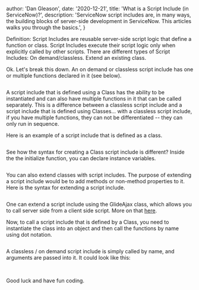 
  author: 'Dan Gleason',
  date: '2020-12-21',
  title: 'What is a Script Include (in ServiceNow)?',
  description:
    'ServiceNow script includes are, in many ways, the building blocks of server-side development in ServiceNow. This articles walks you through the basics.',
}


Definition: Script Includes are reusable server-side script logic that define a function or class. Script Includes execute their script logic only when explicitly called by other scripts. There are different types of Script Includes: On demand/classless. Extend an existing class.

Ok. Let's break this down. An on demand or classless script include has one or multiple functions declared in it (see below).

<Image src={serviceNow} alt="" />

A script include that is defined using a Class has the ability to be instantiated and can also have multiple functions in it that can be called separately. This is a difference between a classless script include and a script include that is defined using Classes... with a classless script include, if you have multiple functions, they can not be differentiated -- they can only run in sequence. 

Here is an example of a script include that is defined as a class.

<Image src={serviceNowTwo} alt="" />

See how the syntax for creating a Class script include is different?  Inside the the initialize function, you can declare instance variables.

<Image src={serviceNowThree} alt="" />

You can also extend classes with script includes. The purpose of extending a script include would be to add methods or non-method properties to it. Here is the syntax for extending a script include.

<Image src={serviceNowFour} alt="" />

One can extend a script include using the GlideAjax class, which allows you to call server side from a client side script. More on that [here](https://developer.servicenow.com/dev.do#!/learn/learning-plans/tokyo/new_to_servicenow/app_store_learnv2_scripting_tokyo_extending_glideajax). 

Now, to call a script include that is defined by a Class, you need to instantiate the class into an object and then call the functions by name using dot notation.

<Image src={serviceNowFive} alt="" />

A classless / on demand script include is simply called by name, and arguments are passed into it. It could look like this:

<Image src={serviceNowSix} alt="" />
<Image src={serviceNowSeven} alt="" />

Good luck and have fun coding.

